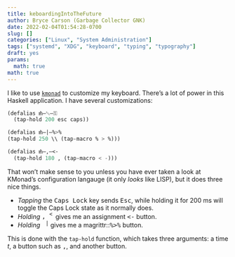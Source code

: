 ```yaml
---
title: keboardingIntoTheFuture
author: Bryce Carson (Garbage Collector GNK)
date: 2022-02-04T01:54:28-0700
slug: []
categories: ["Linux", "System Administration"]
tags: ["systemd", "XDG", "keyboard", "typing", "typography"]
draft: yes
params:
  math: true
math: true
---
```


I like to use [`kmonad`](https://github.com/kmonad/kmonad#-) to customize my keyboard. There's a lot of power in this Haskell application. I have several customizations:

```lisp
(defalias ᵺ–␛–⚿
  (tap-hold 200 esc caps))

(defalias ᵺ–|–%>%
(tap-hold 250 \\ (tap-macro % > %)))

(defalias ᵺ–,–<-
  (tap-hold 180 , (tap-macro < -)))
```

That won't make sense to you unless you have ever taken a look at KMonad's configuration langauge (it only *looks* like LISP), but it does three nice things.

- *Tapping* the <kbd>Caps Lock</kbd> key sends <kbd>Esc</kbd>, while holding it for 200&nbsp;ms will toggle the Caps Lock state as it normally does.
- *Holding* <kbd>, <sup>< </sup></kbd> gives me an assignment <kbd><-</kbd> button.
- *Holding* <kbd>\ <sup>|</sup></kbd> gives me a magrittr::<kbd>%>%</kbd> button.

This is done with the `tap-hold` function, which takes three arguments: a time $t$, a button such as <kbd>,</kbd>, and another button.
